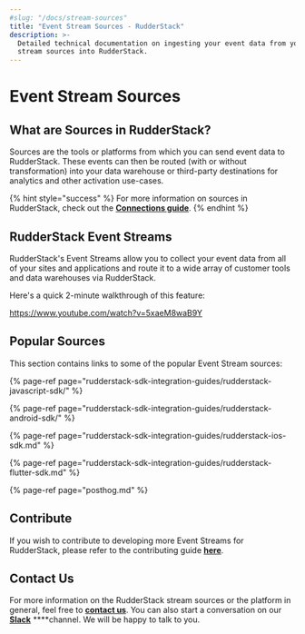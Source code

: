 ```yaml
---
#slug: "/docs/stream-sources"
title: "Event Stream Sources - RudderStack"
description: >-
  Detailed technical documentation on ingesting your event data from your event
  stream sources into RudderStack.
---
```


# Event Stream Sources

## What are Sources in RudderStack?

Sources are the tools or platforms from which you can send event data to RudderStack. These events can then be routed \(with or without transformation\) into your data warehouse or third-party destinations for analytics and other activation use-cases.

{% hint style="success" %}
For more information on sources in RudderStack, check out the [**Connections guide**](https://docs.rudderstack.com/connections).
{% endhint %}

## RudderStack Event Streams

RudderStack's Event Streams allow you to collect your event data from all of your sites and applications and route it to a wide array of customer tools and data warehouses via RudderStack.

Here's a quick 2-minute walkthrough of this feature:

https://www.youtube.com/watch?v=5xaeM8waB9Y

## Popular Sources

This section contains links to some of the popular Event Stream sources:

{% page-ref page="rudderstack-sdk-integration-guides/rudderstack-javascript-sdk/" %}

{% page-ref page="rudderstack-sdk-integration-guides/rudderstack-android-sdk/" %}

{% page-ref page="rudderstack-sdk-integration-guides/rudderstack-ios-sdk.md" %}

{% page-ref page="rudderstack-sdk-integration-guides/rudderstack-flutter-sdk.md" %}

{% page-ref page="posthog.md" %}

## Contribute

If you wish to contribute to developing more Event Streams for RudderStack, please refer to the contributing guide [**here**](../user-guides/how-to-guides/how-to-submit-an-integration-pull-request.md).

## Contact Us

For more information on the RudderStack stream sources or the platform in general, feel free to [**contact us**](mailto:%20contact@rudderstack.com). You can also start a conversation on our [**Slack**](https://resources.rudderstack.com/join-rudderstack-slack) \*\*\*\*channel. We will be happy to talk to you.
